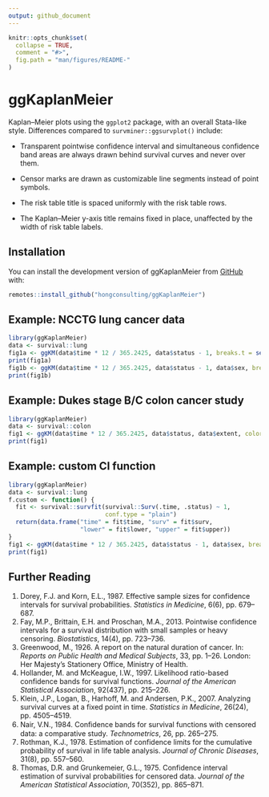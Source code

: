 ```yaml
---
output: github_document
---
```


<!-- README.md is generated from README.Rmd. Please edit that file -->

```r
knitr::opts_chunk$set(
  collapse = TRUE,
  comment = "#>",
  fig.path = "man/figures/README-"
)
```

# ggKaplanMeier

<!-- badges: start -->
<!-- badges: end -->

Kaplan–Meier plots using the `ggplot2` package, with an overall Stata-like style. Differences compared to `survminer::ggsurvplot()` include:

* Transparent pointwise confidence interval and simultaneous confidence band areas are always drawn behind survival curves and never over them.

* Censor marks are drawn as customizable line segments instead of point symbols.

* The risk table title is spaced uniformly with the risk table rows.

* The Kaplan–Meier y-axis title remains fixed in place, unaffected by the width of risk table labels.

## Installation

You can install the development version of ggKaplanMeier from [GitHub](https://github.com/hongconsulting/ggKaplanMeier) with:

``` r
remotes::install_github("hongconsulting/ggKaplanMeier")
```

## Example: NCCTG lung cancer data

```r
library(ggKaplanMeier)
data <- survival::lung
fig1a <- ggKM(data$time * 12 / 365.2425, data$status - 1, breaks.t = seq(0, 30, 6), colors = ggsci::pal_nejm()(4)[4], title.s = "Overall survival", title.t = "Time (months)")
print(fig1a)
fig1b <- ggKM(data$time * 12 / 365.2425, data$status - 1, data$sex, breaks.t = seq(0, 30, 6), legend.labels = c("Male", "Female"), title.s = "Overall survival", title.t = "Time (months)")
print(fig1b)
```

## Example: Dukes stage B/C colon cancer study

```r
library(ggKaplanMeier)
data <- survival::colon
fig1 <- ggKM(data$time * 12 / 365.2425, data$status, data$extent, colors = ggsci::pal_nejm()(4)[c(2, 4, 3, 1)], legend.direction = "horizontal", legend.labels = c("T1", "T2", "T3", "T4"), legend.pos = c(0.5, 0.1), risk.table.margin = 20, title.s = "Overall survival", title.t = "Time (months)")
print(fig1)
```

## Example: custom CI function

```r
library(ggKaplanMeier)
data <- survival::lung
f.custom <- function() {
  fit <- survival::survfit(survival::Surv(.time, .status) ~ 1, 
                           conf.type = "plain")
  return(data.frame("time" = fit$time, "surv" = fit$surv, 
                    "lower" = fit$lower, "upper" = fit$upper))
}
fig1 <- ggKM(data$time * 12 / 365.2425, data$status - 1, data$sex, breaks.t = seq(0, 30, 6), legend.labels = c("Male", "Female"), title.s = "Overall survival", title.t = "Time (months)", CI = f.custom)
print(fig1)
```

## Further Reading
1. Dorey, F.J. and Korn, E.L., 1987. Effective sample sizes for confidence intervals for survival probabilities. *Statistics in Medicine*, 6(6), pp. 679–687.
2. Fay, M.P., Brittain, E.H. and Proschan, M.A., 2013. Pointwise confidence intervals for a survival distribution with small samples or heavy censoring. *Biostatistics*, 14(4), pp. 723–736.
3. Greenwood, M., 1926. A report on the natural duration of cancer. In: *Reports on Public Health and Medical Subjects*, 33, pp. 1–26. London: Her Majesty’s Stationery Office, Ministry of Health.
4. Hollander, M. and McKeague, I.W., 1997. Likelihood ratio-based confidence bands for survival functions. *Journal of the American Statistical Association*, 92(437), pp. 215–226.
5. Klein, J.P., Logan, B., Harhoff, M. and Andersen, P.K., 2007. Analyzing survival curves at a fixed point in time. *Statistics in Medicine*, 26(24), pp. 4505–4519.
6. Nair, V.N., 1984. Conﬁdence bands for survival functions with censored data: a comparative study. *Technometrics*, 26, pp. 265–275.
7. Rothman, K.J., 1978. Estimation of confidence limits for the cumulative probability of survival in life table analysis. *Journal of Chronic Diseases*, 31(8), pp. 557–560.
8. Thomas, D.R. and Grunkemeier, G.L., 1975. Confidence interval estimation of  survival probabilities for censored data. *Journal of the American Statistical Association*, 70(352), pp. 865–871.
